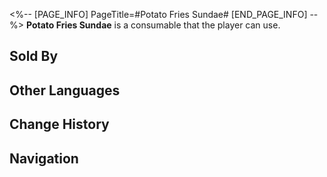 <%-- [PAGE_INFO]
PageTitle=#Potato Fries Sundae#
[END_PAGE_INFO] --%>
{{Consumable Infobox
|id          = 408611
|image       = Item Potato Fries Sundae.png{{subst:void|<!--$UPLOAD:<<SpriteOutput/ItemFigures/408611.png>-<Item Potato Fries Sundae.png>-<Consumable Icons>>-->}}
|type        = Attack Consumables
|rarity      = 3
|effect      = Upon use, grants all allies a random effect from the following for the next battle: Deals 15% more Ice DMG and increases Fire RES by 15%, or deals 15% more Fire DMG and increases Ice RES by 15%.
|description = Strictly, the Potato Fries Sundae is not merely a food but a unique culinary experience that can only be realized within a dream world. In this realm, potato fries never go soft because of cooling down, and the ice cream never melts because of warming up. Cold and heat achieve perfect harmony here.
|effectType  = 
|effectType2 = 
|effectType3 = 
|recipe      = 
|source1     = [[Clock Diner]]
|source2     = 
|source3     = 
}}
{{Description|''"Finally, no more upset stomachs."''}}
'''Potato Fries Sundae''' is a consumable that the player can use.

==Sold By==
{{Shop Availability}}

==Other Languages==
{{Other Languages
|en   = Potato Fries Sundae
|zhs  = 薯条圣代
|zht  = 薯條聖代
|ja   = フライドポテトサンデー
|ko   = 감자튀김 선디
|es   = Helado de papas fritas
|fr   = Sundae-frite
|ru   = Мороженое с картошкой фри
|th   = Potato Fries Sundae
|vi   = Kem Khoai Tây Chiên
|de   = Pommes-Eis
|id   = Potato Fries Sundae
|pt   = Sundae de Batata Frita
}}

==Change History==
{{Change History|2.0}}

==Navigation==
{{Consumable Navbox}}